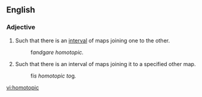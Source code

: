 ==English==
{{wikipedia}}
===Adjective===
{{en-adj|-}}
#{{topology|of two [[map]]s}} Such that there is an [[interval]] of maps joining one to the other.
#:f'' and ''g'' are homotopic.''
#{{topology|of a map}} Such that there is an interval of maps joining it to a specified other map.
#:f'' is homotopic to ''g''.''

[[vi:homotopic]]